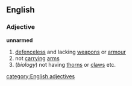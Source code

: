 ==English==
===Adjective===
'''unnarmed'''
#[[defenceless]] and lacking [[weapon]]s or [[armour]]
#not [[carrying]] [[arms]]
#(''biology'') not having [[thorn]]s or [[claw]]s etc.
[[category:English adjectives]]